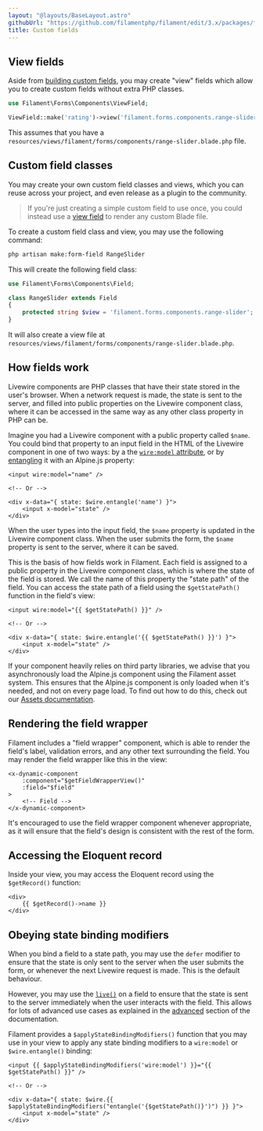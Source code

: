 ```yaml
---
layout: "@layouts/BaseLayout.astro"
githubUrl: "https://github.com/filamentphp/filament/edit/3.x/packages/forms/docs/03-fields/19-custom.md"
title: Custom fields
---
```


## View fields

Aside from [building custom fields](./custom), you may create "view" fields which allow you to create custom fields without extra PHP classes.

```php
use Filament\Forms\Components\ViewField;

ViewField::make('rating')->view('filament.forms.components.range-slider')
```

This assumes that you have a `resources/views/filament/forms/components/range-slider.blade.php` file.

## Custom field classes

You may create your own custom field classes and views, which you can reuse across your project, and even release as a plugin to the community.

> If you're just creating a simple custom field to use once, you could instead use a [view field](./#view) to render any custom Blade file.

To create a custom field class and view, you may use the following command:

```bash
php artisan make:form-field RangeSlider
```

This will create the following field class:

```php
use Filament\Forms\Components\Field;

class RangeSlider extends Field
{
    protected string $view = 'filament.forms.components.range-slider';
}
```

It will also create a view file at `resources/views/filament/forms/components/range-slider.blade.php`.

## How fields work

Livewire components are PHP classes that have their state stored in the user's browser. When a network request is made, the state is sent to the server, and filled into public properties on the Livewire component class, where it can be accessed in the same way as any other class property in PHP can be.

Imagine you had a Livewire component with a public property called `$name`. You could bind that property to an input field in the HTML of the Livewire component in one of two ways: by a the [`wire:model` attribute](https://laravel-livewire.com/docs/properties#data-binding), or by [entangling](https://laravel-livewire.com/docs/2.x/alpine-js#sharing-state) it with an Alpine.js property:

```blade
<input wire:model="name" />

<!-- Or -->

<div x-data="{ state: $wire.entangle('name') }">
    <input x-model="state" />
</div>
```

When the user types into the input field, the `$name` property is updated in the Livewire component class. When the user submits the form, the `$name` property is sent to the server, where it can be saved.

This is the basis of how fields work in Filament. Each field is assigned to a public property in the Livewire component class, which is where the state of the field is stored. We call the name of this property the "state path" of the field. You can access the state path of a field using the `$getStatePath()` function in the field's view:

```blade
<input wire:model="{{ $getStatePath() }}" />

<!-- Or -->

<div x-data="{ state: $wire.entangle('{{ $getStatePath() }}') }">
    <input x-model="state" />
</div>
```

If your component heavily relies on third party libraries, we advise that you asynchronously load the Alpine.js component using the Filament asset system. This ensures that the Alpine.js component is only loaded when it's needed, and not on every page load. To find out how to do this, check out our [Assets documentation](./../common/assets#asynchronous-alpinejs-components).

## Rendering the field wrapper

Filament includes a "field wrapper" component, which is able to render the field's label, validation errors, and any other text surrounding the field. You may render the field wrapper like this in the view:

```blade
<x-dynamic-component
    :component="$getFieldWrapperView()"
    :field="$field"
>
    <!-- Field -->
</x-dynamic-component>
```

It's encouraged to use the field wrapper component whenever appropriate, as it will ensure that the field's design is consistent with the rest of the form.

## Accessing the Eloquent record

Inside your view, you may access the Eloquent record using the `$getRecord()` function:

```blade
<div>
    {{ $getRecord()->name }}
</div>
```

## Obeying state binding modifiers

When you bind a field to a state path, you may use the `defer` modifier to ensure that the state is only sent to the server when the user submits the form, or whenever the next Livewire request is made. This is the default behaviour.

However, you may use the [`live()`](./../advanced#the-basics-of-reactivity) on a field to ensure that the state is sent to the server immediately when the user interacts with the field. This allows for lots of advanced use cases as explained in the [advanced](./../advanced) section of the documentation.

Filament provides a `$applyStateBindingModifiers()` function that you may use in your view to apply any state binding modifiers to a `wire:model` or `$wire.entangle()` binding:

```blade
<input {{ $applyStateBindingModifiers('wire:model') }}="{{ $getStatePath() }}" />

<!-- Or -->

<div x-data="{ state: $wire.{{ $applyStateBindingModifiers("entangle('{$getStatePath()}')") }} }">
    <input x-model="state" />
</div>
```
